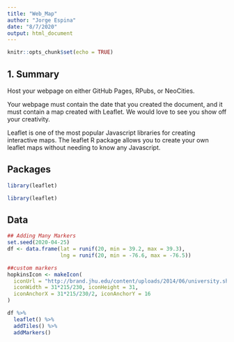 ```yaml
---
title: "Web_Map"
author: "Jorge Espina"
date: "8/7/2020"
output: html_document
---
```


```r
knitr::opts_chunk$set(echo = TRUE)
```
## 1. Summary
Host your webpage on either GitHub Pages, RPubs, or NeoCities.

Your webpage must contain the date that you created the document, and it must contain a map created with Leaflet. We would love to see you show off your creativity.

Leaflet is one of the most popular Javascript libraries for creating interactive maps. The leaflet R package allows you to create your own leaflet maps without needing to know any Javascript.

## Packages
```r
library(leaflet)
```

```r
library(leaflet)
```

## Data

```r

## Adding Many Markers
set.seed(2020-04-25)
df <- data.frame(lat = runif(20, min = 39.2, max = 39.3),
                 lng = runif(20, min = -76.6, max = -76.5))

##custom markers 
hopkinsIcon <- makeIcon(
  iconUrl = "http://brand.jhu.edu/content/uploads/2014/06/university.shield.small_.blue_.png",
  iconWidth = 31*215/230, iconHeight = 31,
  iconAnchorX = 31*215/230/2, iconAnchorY = 16
)

df %>% 
  leaflet() %>%
  addTiles() %>%
  addMarkers()



```